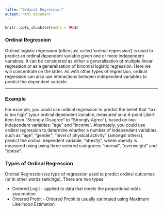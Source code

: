 ```yaml
---
title: "Ordinal Regression"
output: html_document
---
```


```r
knitr::opts_chunk$set(echo = TRUE)
```

### Ordinal Regression
Ordinal logistic regression (often just called 'ordinal regression') is used to predict an ordinal dependent variable given one or more independent variables. 
It can be considered as either a generalisation of multiple linear regression or as a generalisation of binomial logistic regression. 
Here we will concentrate on the latter. 
As with other types of regression, ordinal regression can also use interactions between independent variables to predict the dependent variable.

-------------------------------------------------

### Example

For example, you could use ordinal regression to predict the belief that "tax is too high" (your ordinal dependent variable, measured on a 4-point Likert item from "Strongly Disagree" to "Strongly Agree"), based on two independent variables: "age" and "income". 
Alternately, you could use ordinal regression to determine whether a number of independent variables, such as "age", "gender", "level of physical activity" (amongst others), predict the ordinal dependent variable, "obesity", where obesity is measured using using three ordered categories: "normal", "overweight" and "obese".

### Types of Ordinal Regression

Ordinal Regression isa  type of regression used to predict ordinal outcomes (or in other words rankings). There are two types

* Ordered Logit - applied to data that meets the proportional odds assumption
* Ordered Probit - Ordered Probit is usually estimated using Maximum Likelihood Estimation
 